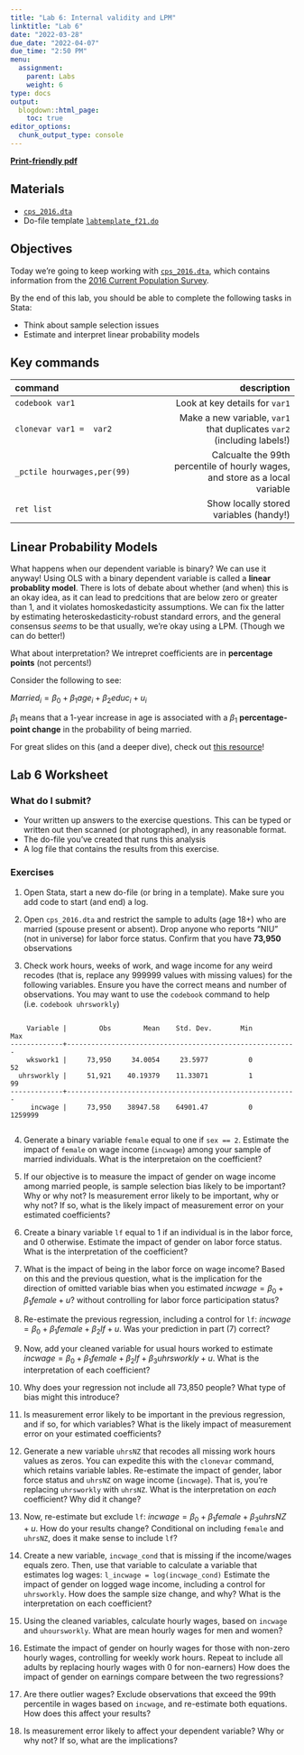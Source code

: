 ```yaml
---
title: "Lab 6: Internal validity and LPM"
linktitle: "Lab 6"
date: "2022-03-28"
due_date: "2022-04-07"
due_time: "2:50 PM"
menu:
  assignment:
    parent: Labs
    weight: 6
type: docs
output:
  blogdown::html_page:
    toc: true
editor_options: 
  chunk_output_type: console
---
```




**[Print-friendly pdf](../06-lab.pdf)**

## Materials {#materials .unnumbered}

- [`cps_2016.dta`](../materials/cps_2016.dta)
- Do-file template [`labtemplate_f21.do`](../materials/labtemplate_f21.do) 


## Objectives {#objectives .unnumbered}


Today we're going to keep working with [`cps_2016.dta`](../materials/cps_2016.dta), which
contains information from the [2016 Current Population Survey](https://cps.ipums.org/cps/). 


By the end of this lab, you should be able to complete the following
tasks in Stata:


-   Think about sample selection issues
-   Estimate and interpret linear probability models 


## Key commands  {#key-commands .unnumbered}



|command|description|
| :------------- | ----------: |
`codebook var1` | Look at key details for `var1`|
| `clonevar var1 =  var2` | Make a new variable, `var1` that duplicates `var2` (including labels!)|
|`_pctile hourwages,per(99)` | Calcualte the 99th percentile of hourly wages, and store as a local variable|
| `ret list`| Show locally stored variables (handy!)|

## Linear Probability Models {#lpm .unnumbered}

What happens when our dependent variable is binary? We can use it anyway! Using OLS with a binary dependent variable is called a **linear probablity model**. There is lots of debate about whether (and when) this is an okay idea, as it can lead to predcitions that are below zero or greater than 1, and it violates homoskedasticity assumptions. We can fix the latter by estimating heteroskedasticity-robust standard errors, and the general consensus *seems* to be that usually, we're okay using a LPM. (Though we can do better!)

What about interpretation? We intrepret coefficients are in **percentage points** (not percents!)

Consider the following to see:

$Married_i = \beta_0 + \beta_1 age_i + \beta_2 educ_i + u_i$

$\beta_1$ means that a 1-year increase in age is associated with a $\beta_1$ **percentage-point change** in the probability of being married. 


For great slides on this (and a deeper dive), check out [this resource](https://nickch-k.github.io/EconometricsSlides/Week_08/Week_08_Limited_Dependent_Variables.html)!

<!--
## [Video: Class Recording 03 November 2021](https://youtu.be/ljNrBLtfeSc)
`r htmltools::HTML("{{< youtube ljNrBLtfeSc >}}")`
--> 

## Lab 6 Worksheet
### What do I submit?

   - Your written up answers to the exercise questions. This can be typed or written out then scanned (or photographed), in any reasonable format.
   -  The do-file you’ve created that runs this analysis
   -  A log file that contains the results from this exercise.

### Exercises



1.  Open Stata, start a new do-file (or bring in a template). Make sure
    you add code to start (and end) a log.

2.  Open `cps_2016.dta` and restrict the sample to adults (age 18+) who are married (spouse present or absent). Drop anyone who reports "NIU" (not in universe) for labor force status. Confirm that you have **73,950** observations

3. Check work hours, weeks of work, and wage income for any weird recodes (that is, replace any 999999 values with missing values)  for the following variables. Ensure you have the correct means and number of observations. You may want to use the `codebook` command to help (i.e. `codebook uhrsworkly`)

```

    Variable |        Obs        Mean    Std. Dev.       Min        Max
-------------+---------------------------------------------------------
    wkswork1 |     73,950     34.0054     23.5977          0         52
  uhrsworkly |     51,921    40.19379    11.33071          1         99
-------------+---------------------------------------------------------
     incwage |     73,950    38947.58    64901.47          0    1259999


```


4. Generate a binary variable `female` equal to one if `sex == 2`. Estimate the impact of `female` on wage income (`incwage`) among your sample of married individuals. What is the interpretaion on the coefficient? 

5. If our objective is to measure the impact of gender on wage income among married people, is sample selection bias likely to be important? Why or why not? Is measurement error likely to be important, why or why not? If so, what is the likely impact of measurement error on your estimated coefficients?

6. Create a binary variable `lf` equal to 1 if an individual is in the labor force, and 0 otherwise. Estimate the impact of gender on labor force status. What is the interpretation of the coefficient? 

7. What is the impact of being in the labor force on wage income? Based on this and the previous question, what is the implication for the direction of omitted variable bias when you estimated $incwage = \beta_0 + \beta_1 female + u$? without controlling for labor force participation status? 


8. Re-estimate the previous regression, including a control for `lf`: $incwage = \beta_0 + \beta_1 female + \beta_2 lf + u$. Was your prediction in part (7) correct? 


9. Now, add your cleaned variable for usual hours worked to estimate $incwage = \beta_0 + \beta_1 female + \beta_2 lf + \beta_3 uhrsworkly + u$. What is the interpretation of each coefficient?

10. Why does your regression not include all 73,850 people? What type of bias might this introduce?


11.  Is measurement error likely to be important in the previous regression, and if so, for which variables? What is the likely impact of measurement error on your estimated coefficients?


12. Generate a new variable `uhrsNZ` that recodes all missing work hours values as zeros. You can expedite this with the `clonevar` command, which retains variable lables. Re-estimate the impact of gender, labor force status and `uhrsNZ` on wage income (`incwage`). That is, you're replacing `uhrsworkly` with `uhrsNZ`. What is the interpretation on *each* coefficient? Why did it change?

13. Now, re-estimate but exclude `lf`: $incwage = \beta_0 + \beta_1 female + \beta_3 uhrsNZ + u$. How do your results change? Conditional on including `female` and `uhrsNZ`, does it make sense to include `lf`? 

11. Create a new variable, `incwage_cond` that is missing if the income/wages equals zero. Then, use that variable to calculate a variable that estimates log wages: `l_incwage = log(incwage_cond)` Estimate the impact of gender on logged wage income, including a control for `uhrsworkly`. How does the sample size change, and why? What is the interpretation on each coefficient? 

12. Using the cleaned variables, calculate hourly wages, based on `incwage` and `uhoursworkly`. What are mean hourly wages for men and women? 

13. Estimate the impact of gender on hourly wages for those with non-zero hourly wages, controlling for weekly work hours.  Repeat to include all adults by replacing hourly wages with 0 for non-earners) How does the impact of gender on earnings compare between the two regressions? 

14. Are there outlier wages? Exclude observations that exceed the 99th percentile in wages based on `incwage`, and re-estimate both equations. How does this affect your results?

14. Is measurement error likely to affect your dependent variable? Why or why not? If so, what are the implications? 







